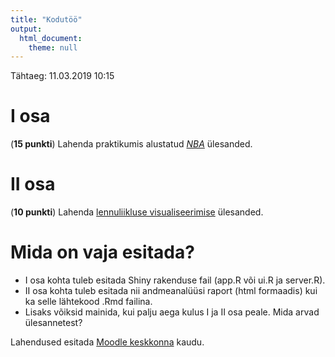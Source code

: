 ```yaml
---
title: "Kodutöö"
output: 
  html_document:
    theme: null
---
```


Tähtaeg: 11.03.2019 10:15

# I osa 
(**15 punkti**) Lahenda praktikumis alustatud [*NBA*](../praktikum4_nba) ülesanded.

# II osa
(**10 punkti**) Lahenda [lennuliikluse visualiseerimise](../praktikum4_geo) ülesanded.


# Mida on vaja esitada?

* I osa kohta tuleb esitada Shiny rakenduse fail (app.R või ui.R ja server.R). 
* II osa kohta tuleb esitada nii andmeanalüüsi raport (html formaadis) kui ka selle lähtekood .Rmd failina. 
* Lisaks võiksid mainida, kui palju aega kulus I ja II osa peale. Mida arvad ülesannetest?

Lahendused esitada [Moodle keskkonna](https://moodle.ut.ee/course/view.php?id=8013#section-1) kaudu.
